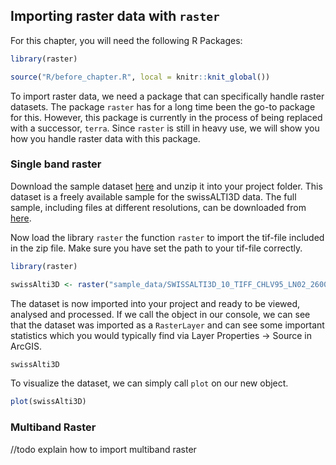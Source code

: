 ## Importing raster data with `raster`

For this chapter, you will need the following R Packages:

```r
library(raster)
```

```r
source("R/before_chapter.R", local = knitr::knit_global())
```

To import raster data, we need a package that can specifically handle raster datasets. The package `raster` has for a long time been the go-to package for this. However, this package is currently in the process of being replaced with a successor, `terra`. Since `raster` is still in heavy use, we will show you how you handle raster data with this package.

### Single band raster

Download the sample dataset [here](https://github.com/arc2r/book/raw/master/sample_data/SWISSALTI3D_10_TIFF_CHLV95_LN02_2600_1196.zip) and unzip it into your project folder. This dataset is a freely available sample for the swissALTI3D data. The full sample, including files at different resolutions, can be downloaded from [here](https://cms.geo.admin.ch/Topo/swissalti3d/swissalti3dgeotifflv95.zip).

Now load the library `raster` the function `raster` to import the tif-file included in the zip file. Make sure you have set the path to your tif-file correctly.

```r
library(raster)

swissAlti3D <- raster("sample_data/SWISSALTI3D_10_TIFF_CHLV95_LN02_2600_1196.tif")
```

The dataset is now imported into your project and ready to be viewed, analysed and processed. If we call the object in our console, we can see that the dataset was imported as a `RasterLayer` and can see some important statistics which you would typically find via Layer Properties -\> Source in ArcGIS.

```r
swissAlti3D
```

To visualize the dataset, we can simply call `plot` on our new object.

```r
plot(swissAlti3D)
```

### Multiband Raster

//todo explain how to import multiband raster
